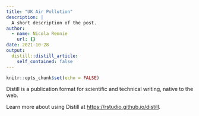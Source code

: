 ```yaml
---
title: "UK Air Pollution"
description: |
  A short description of the post.
author:
  - name: Nicola Rennie
    url: {}
date: 2021-10-28
output:
  distill::distill_article:
    self_contained: false
---
```



```r
knitr::opts_chunk$set(echo = FALSE)
```

Distill is a publication format for scientific and technical writing, native to the web.

Learn more about using Distill at <https://rstudio.github.io/distill>.


